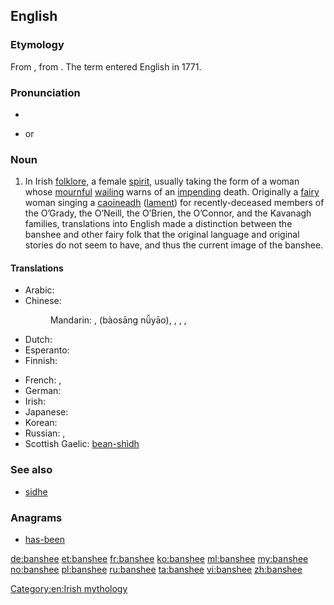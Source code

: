 ==English==
{{wikipedia}}

===Etymology===
From {{etyl|ga|en}} {{term|bean|lang=ga}} {{term|sí|lang=ga}}, from {{etyl|sga|en}} {{term|ben|lang=sga}} {{term|síde||woman of the fairy mound|lang=sga}}.  The term {{term||banshee}} entered English in 1771.

===Pronunciation===
* {{audio|en-us-banshee.ogg|Audio (US)}}
* {{IPA|/bænˈʃiː/}} or {{IPAchar|/ˈbænʃiː/}}

===Noun===
{{en-noun}}

# In Irish [[folklore]], a female [[spirit]], usually taking the form of a woman whose [[mournful]] [[wail]]ing warns of an [[impend]]ing death. Originally a [[fairy]] woman singing a [[caoin|caoineadh]] ([[lament]]) for recently-deceased members of the O’Grady, the O’Neill, the O’Brien, the O’Connor, and the Kavanagh families, translations into English made a distinction between the banshee and other fairy folk that the original language and original stories do not seem to have, and thus the current image of the banshee.

====Translations====
{{trans-top|in Irish folklore, a female spirit}}
* Arabic: {{t|ar|بانشي|f|tr=banši|sc=Arab}}
* Chinese:
*: Mandarin: {{qualifier|no exact term exists}} {{l|cmn|報喪}}{{l|cmn|女妖}}, {{l|cmn|报丧}}{{l|cmn|女妖}} (bàosāng nǚyāo), {{t|cmn|喪門神|sc=Hani}}, {{t|cmn|丧门神|tr=sàngménshén|sc=Hani}} {{qualifier|"messenger of death"}}, {{t|cmn|喪門星|sc=Hani}}, {{t|cmn|丧门星|tr=sàngménxīng|sc=Hani}} {{qualifier|"messenger of death"}}
* Dutch: {{t-|nl|banshee|f}}
* Esperanto: {{t-|eo|banŝio}}
* Finnish: {{t-|fi|banshee}}
{{trans-mid}}
* French: {{t+|fr|banshee|f}}, {{t-|fr|banshie|f}}
* German: {{t+|de|Banshee|f}}
* Irish: {{t-|ga|bean sí|f}}
* Japanese:  {{t|ja|バンシー|tr=banshī|sc=Jpan}}
* Korean: {{t|ko|반시|tr=bansi|sc=Kore}}
* Russian: {{t|ru|банши|f|tr=bánši, banší|sc=Cyrl}} {{indeclinable}}, {{t|ru|баньши|f|tr=bánʹši, banʹší|sc=Cyrl}}
* Scottish Gaelic: [[bean-shìdh]] {{f}}
{{trans-bottom}}

===See also===
* [[sidhe]]

===Anagrams===
* [[has-been#English|has-been]]

[[Category:en:Irish mythology]]

[[de:banshee]]
[[et:banshee]]
[[fr:banshee]]
[[ko:banshee]]
[[ml:banshee]]
[[my:banshee]]
[[no:banshee]]
[[pl:banshee]]
[[ru:banshee]]
[[ta:banshee]]
[[vi:banshee]]
[[zh:banshee]]